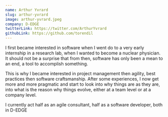 ```yaml
---
name: Arthur Yvrard
slug: arthur-yvrard
image: arthur-yvrard.jpeg
company: D-EDGE
twitterLink: https://twitter.com/ArthurYvrard
githubLink: https://github.com/torendil
---
```


I first became interested in software when I went do to a very early internship
in a research lab, when I wanted to become a nuclear physician. It should not be
a surprise that from then, software has only been a mean to an end, a tool to
accomplish something.

This is why I became interested in project management then agility, best
practices then software craftsmanship. After some experiences, I now get more
and more pragmatic and start to look into why things are as they are, into what
is the reason why things evolve, either at a team level or at a company level.

I currently act half as an agile consultant, half as a software developer, both
in D-EDGE
